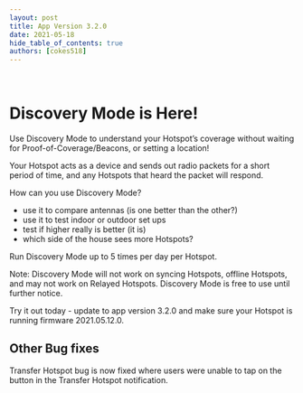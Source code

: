 ```yaml
---
layout: post
title: App Version 3.2.0
date: 2021-05-18
hide_table_of_contents: true
authors: [cokes518]
---
```


&nbsp;

# Discovery Mode is Here!

Use Discovery Mode to understand your Hotspot’s coverage without waiting for
Proof-of-Coverage/Beacons, or setting a location!

<!--truncate-->

Your Hotspot acts as a device and sends out radio packets for a short period of time, and any
Hotspots that heard the packet will respond.

How can you use Discovery Mode?

- use it to compare antennas (is one better than the other?)
- use it to test indoor or outdoor set ups
- test if higher really is better (it is)
- which side of the house sees more Hotspots?

Run Discovery Mode up to 5 times per day per Hotspot.

Note: Discovery Mode will not work on syncing Hotspots, offline Hotspots, and may not work on
Relayed Hotspots. Discovery Mode is free to use until further notice.

Try it out today - update to app version 3.2.0 and make sure your Hotspot is running firmware
2021.05.12.0.

## Other Bug fixes

Transfer Hotspot bug is now fixed where users were unable to tap on the button in the Transfer
Hotspot notification.
